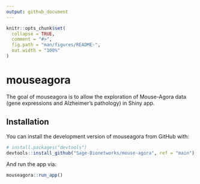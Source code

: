 ```yaml
---
output: github_document
---
```


<!-- README.md is generated from README.Rmd. Please edit that file -->

```r
knitr::opts_chunk$set(
  collapse = TRUE,
  comment = "#>",
  fig.path = "man/figures/README-",
  out.width = "100%"
)
```

# mouseagora

<!-- badges: start -->
<!-- badges: end -->

The goal of mouseagora is to allow the exploration of Mouse-Agora data (gene expressions and Alzheimer's pathology) in  Shiny app.

## Installation

You can install the development version of mouseagora from GitHub with:

``` r
# install.packages("devtools")
devtools::install_github("Sage-Bionetworks/mouse-agora", ref = "main")
```

And run the app via:

``` r
mouseagora::run_app()
```
